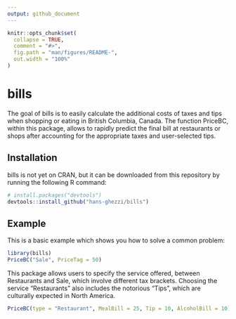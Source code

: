 ```yaml
---
output: github_document
---
```


<!-- README.md is generated from README.Rmd. Please edit that file -->

```r
knitr::opts_chunk$set(
  collapse = TRUE,
  comment = "#>",
  fig.path = "man/figures/README-",
  out.width = "100%"
)
```

# bills

<!-- badges: start -->
<!-- badges: end -->

The goal of bills is to easily calculate the additional costs of taxes and tips when shopping or eating in British Columbia, Canada. The function PriceBC, within this package, allows to rapidly predict the final bill at restaurants or shops after accounting for the appropriate taxes and user-selected tips. 

## Installation

bills is not yet on CRAN, but it can be downloaded from this repository by running the following R command:

``` r
# install.packages("devtools")
devtools::install_github("hans-ghezzi/bills")
```
## Example

This is a basic example which shows you how to solve a common problem:

```r
library(bills)
PriceBC("Sale", PriceTag = 50)
```

This package allows users to specify the service offered, between Restaurants and Sale, which involve different tax brackets. Choosing the service "Restaurants" also includes the notorious "Tips", which are culturally expected in North America.

```r
PriceBC(type = "Restaurant", MealBill = 25, Tip = 10, AlcoholBill = 10)
```
